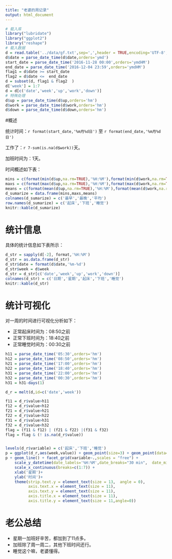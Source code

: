 ```yaml
---
title: "老婆的周记录"
output: html_document
---
```


```r
# 载入库
library("lubridate")
library("ggplot2")
library("reshape")
# 载入数据
d = read.table('../data/gf.txt',sep=',',header = TRUE,encoding='UTF-8',stringsAsFactors=FALSE)
d$date = parse_date_time(d$date,orders='ymd')
start_date = parse_date_time('2016-11-28 00:00',orders='ymdHM')
end_date = parse_date_time('2016-12-04 23:59',orders='ymdHM')
flag1 = d$date >= start_date
flag2 = d$date <=  end_date
d = subset(d, flag1 & flag2  )
d['week'] = 1:7
d = d[c('date','week','up','work','down')]
# 特殊处理
d$up = parse_date_time(d$up,orders='hm')
d$work = parse_date_time(d$work,orders='hm')
d$down = parse_date_time(d$down,orders='hm')
```

#概述

统计时间：`r format(start_date,'%m月%d日')` 至 `r format(end_date,'%m月%d日')`

工作了：`r 7-sum(is.na(d$work))`天。

加班时间为：1天。


时间概述如下表：



```r
mins = c(format(min(d$up,na.rm=TRUE),'%H:%M'),format(min(d$work,na.rm=TRUE),'%H:%M'),format(min(d$down,na.rm=TRUE),'%H:%M'))
maxs = c(format(max(d$up,na.rm=TRUE),'%H:%M'),format(max(d$work,na.rm=TRUE),'%H:%M'),format(max(d$down,na.rm=TRUE),'%H:%M'))
means = c(format(mean(d$up,na.rm=TRUE),'%H:%M'),format(mean(d$work,na.rm=TRUE),'%H:%M'),format(mean(d$down,na.rm=TRUE),'%H:%M'))
d_sumarize = data.frame(mins,maxs,means)
colnames(d_sumarize) = c('最早','最晚','平均')
row.names(d_sumarize) = c('起床','下班','睡觉')
knitr::kable(d_sumarize)
```





# 统计信息

具体的统计信息如下表所示：

```r
d_str = sapply(d[-2], format,'%H:%M')
d_str = as.data.frame(d_str)
d_str$date = format(d$date,'%m-%d')
d_str$week = d$week
d_str = d_str[c('date','week','up','work','down')]
colnames(d_str) = c('日期','星期','起床','下班','睡觉')
knitr::kable(d_str)
```

# 统计可视化

对一周的时间进行可视化分析如下：

- 正常起床时间为：08:50之前
- 正常下班时间为：18:40之前
- 正常睡觉时间为：00:30之前



```r
h11 = parse_date_time('05:30',orders='hm')
h12 = parse_date_time('08:50',orders='hm')
h21 = parse_date_time('17:00',orders='hm')
h22 = parse_date_time('18:40',orders='hm')
h31 = parse_date_time('22:00',orders='hm')
h32 = parse_date_time('00:30',orders='hm')
h31 = h31-days(1)

d_r = melt(d,id=c('date','week'))

f11 = d_r$value>h11
f12 = d_r$value<h12
f21 = d_r$value>h21
f22 = d_r$value<h22
f31 = d_r$value>h31
f32 = d_r$value<h32
flag = (f11 & f12) | (f21 & f22) |(f31 & f32)
flag = flag & (! is.na(d_r$value))


levels(d_r$variable) = c('起床','下班','睡觉')
p = ggplot(d_r,aes(week,value)) + geom_point(size=3) + geom_point(data=d_r[!flag,],size=3,color='red')
p + geom_line() + facet_grid(variable~.,scales = "free") +
    scale_y_datetime(date_labels='%H:%M',date_breaks="30 min",  date_minor_breaks="15 min") +
    scale_x_continuous(breaks=c(1:7)) +
    xlab('星期')+
    ylab('时间')+
    theme(strip.text.y = element_text(size = 13,  angle = 0),
          axis.text.x = element_text(size = 11),
          axis.text.y = element_text(size = 11),
          axis.title.x = element_text(size = 11),
          axis.title.y = element_text(size = 11,angle=0))
```

# 老公总结

- 星期一加班好辛苦，都加到了11点多。
- 加班除了周一周二，其他下班时间还行。
- 睡觉这个嘛，老婆懂得。






